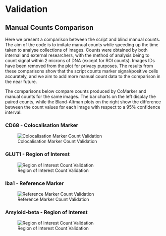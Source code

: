 # Validation

## Manual Counts Comparison

Here we present a comparison between the script and blind manual counts. The aim of the code is to imitate manual counts while speeding up the time taken to analyse collections of images. Counts were obtained by both internal and external researchers, with the method of analysis being to count signal within 2 microns of DNA (except for ROI counts). Images IDs have been removed from the plot for privacy purposes. The results from these comparisons show that the script counts marker signal/positive cells accurately, and we aim to add more manual count data to the comparison in the near future.

The comparisons below compare counts produced by CoMarker and manual counts for the same images. The bar charts on the left display the paired counts, while the Bland-Altman plots on the right show the difference between the count values for each image with respect to a 95% confidence interval.

### CD68 - Colocalisation Marker

![Colocalisation Marker Count Validation](images/CD68_val.png)

### GLUT1 - Region of Interest

![Region of Interest Count Validation](images/GLUT1_val-01.png)

### Iba1 - Reference Marker

![Reference Marker Count Validation](images/Iba1_val-01.png)

### Amyloid-beta - Region of Interest

![Region of Interest Count Validation](images/Ab_val-01.png)
